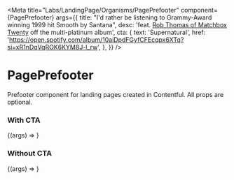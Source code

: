 
<Meta
  title="Labs/LandingPage/Organisms/PagePrefooter"
  component={PagePrefooter}
  args={{
    title:
      "I'd rather be listening to Grammy-Award winning 1999 hit Smooth by Santana",
    desc:
      'feat. [Rob Thomas of Matchbox Twenty](https://en.wikipedia.org/wiki/Rob_Thomas_(musician)) off the multi-platinum album',
    cta: {
      text: 'Supernatural',
      href:
        'https://open.spotify.com/album/10aiDpdFGyfCFEcqpx6XTq?si=xR1nDqVqROK6KYM8J-l_rw',
    },
  }}
/>

# PagePrefooter

<StoryStatus status="volatile" />

Prefooter component for landing pages created in Contentful. All props are optional.

### With CTA

<Canvas withSource="open">
  <Story name="With CTA">{(args) => <PagePrefooter {...args} />}</Story>
</Canvas>

<Props story="With CTA" of={PagePrefooter} />

### Without CTA

<Canvas withSource="open">
  <Story name="Without CTA">
    {(args) => <PagePrefooter {...args} cta={undefined} />}
  </Story>
</Canvas>
